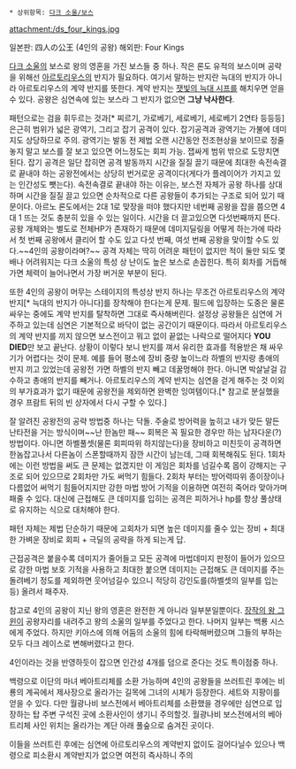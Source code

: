  * 상위항목: [[다크 소울/보스]]

attachment:/ds_four_kings.jpg

일본판: 四人の公王 (4인의 공왕)
해외판: Four Kings

[[다크 소울]]의 보스로 왕의 영혼을 가진 보스들 중 하나.  작은 론도 유적의 보스이며 공략을 위해선 [[아르토리우스]]의 반지가 필요하다. 여기서 말하는 반지란 늑대의 반지가 아니라 아르토리우스의 계약 반지를 뜻한다. 계약 반지는 [[잿빛의 늑대 시프]]를 해치우면 얻을 수 있다. 공왕은 심연속에 있는 보스라 그 반지가 없으면 '''그냥 낙사한다'''.  

패턴으로는 검을 휘두르는 것과[* 찌르기, 가로베기, 세로베기, 세로베기 2연타 등등등] 은근히 범위가 넓은 광역기, 그리고 잡기 공격이 있다. 잡기공격과 광역기는 가불에 데미지도 상당하므로 주의. 광역기는 발동 전 제법 오랜 시간동안 전조현상을 보이므로 정줄 놓지 말고 보스를 잘 보고 있으면 어느정도는 회피 가능. 잽싸게 범위 밖으로 도망치면 된다. 잡기 공격은 일단 잡히면 공격 발동까지 시간을 질질 끌기 때문에 최대한 속전속결로 끝내야 하는 공왕전에서는 상당히 번거로운 공격이다(게다가 플레이어가 가지고 있는 인간성도 뺏는다). 속전속결로 끝내야 하는 이유는, 보스전 자체가 공왕 하나를 상대하며 시간을 질질 끌고 있으면 순차적으로 다른 공왕들이 추가되는 구조로 되어 있기 때문이다. 아르노 론도에서는 2대 1로 맞장을 떠야 했다지만 네번째 공왕을 잡을 쯤으면 4대 1 뜨는 것도 충분히 있을 수 있는 일이다. 시간을 더 끌고있으면 다섯번째까지 뜬다. 공왕 개체와는 별도로 전체HP가 존재하기 때문에 데미지딜링을 어떻게 하는가에 따라서 첫 번째 공왕에서 클리어 할 수도 있고 다섯 번째, 여섯 번째 공왕을 맞이할 수도 있다.~~4인의 공왕이라며?~~ 공격 자체는 딱히 어려운 패턴이 없지만 적이 둘만 되도 몇 배나 어려워지는 다크 소울의 특성 상 난이도 높은 보스로 손꼽힌다. 특히 회차를 거듭해가면 체력이 늘어나면서 가장 버거운 부분이 된다.

또한 4인의 공왕이 머무는 스테이지의 특성상 반지 하나는 무조건 아르토리우스의 계약 반지[* 늑대의 반지가 아니다]를 장착해야 한다는게 문제. 필드에 입장하는 도중은 물론 싸우는 중에도 계약 반지를 탈착하면 그대로 즉사해버린다. 설정상 공왕들은 심연에 거주하고 있는데 심연은 기본적으로 바닥이 없는 공간이기 때문이다. 따라서 아르토리우스의 계약 반지를 끼지 않으면 보스전이고 뭐고 없이 끝없는 나락으로 떨어지다 '''YOU DIED'''만 보고 끝난다. 상황이 이렇다 보니 반지를 껴서 유리한 효과를 적용받은 채 싸우기가 어렵다는 것이 문제. 예를 들어 평소에 장비 중량 높이느라 하벨의 반지랑 총애의 반지 끼고 있었는데 공왕전 가면 하벨의 반지 빼고 데꿀멍해야 한다. 아니면 박살날걸 감수하고 총애의 반지를 빼거나. 아르토리우스의 계약 반지는 심연을 걷게 해주는 것 이외의 부가효과가 없기 때문에 공왕전을 제외하면 완벽한 잉여템이다.[* 참고로 분실했을 경우 프람트 뒤의 빈 상자에서 다시 구할 수 있다.]

잘 알려진 공왕전의 공략 방법중 하나는 닥돌. 주술로 방어력을 높히고 내가 맞든 말든 난타전을 거는 방식이며~~난 한놈만 패~~ 회복은 꼭 필요한 경우만 하는 남자다운(?) 방법이다. 아니면 하벨풀셋(물론 회피따위 하지않는다)을 장비하고 미친듯이 공격하면 한놈잡고나서 다른놈이 스폰할때까지 잠깐 시간이 남는데, 그때 회복해줘도 된다. 1회차에는 이런 방법을 써도 큰 문제는 없겠지만 이 게임은 회차를 넘길수록 몹이 강해지는 구조로 되어 있으므로 2회차만 가도 써먹기 힘들다. 2회차 부터는 방어력따위 종이장이나 다름없어 써먹기 힘들어지지만 강한 마법 방어 기적을 이용하면 여전히 죽어라  맞아가며 패줄 수 있다. 대신에 근접해도 큰 데미지를 입히는 공격은 피하거나 hp를 항상 풀상태로 유지하는 식으로 대처해야 한다.  

패턴 자체는 제법 단순하기 때문에 고회차가 되면 높은 데미지를 줄수 있는 장비 + 최대한 가벼운 장비로 회피 + 극딜의 공략을 하게 되는게 답.

근접공격은 붙을수록 데미지가 줄어들고 모든 공격에 마법데미지 판정이 들어가 있으므로 강한 마법 보호 기적을 사용하고 최대한 붙으면 데미지는 근접해도 큰 데미지를 주는 돌려베기 정도를 제외하면 웃어넘길수 있으니 적당히 강인도를(하벨셋의 일부를 입는등) 올려서 패주자.

참고로 4인의 공왕이 지닌 왕의 영혼은 완전한 게 아니라 일부분일뿐이다. [[장작의 왕 그윈]]이 공왕자리를 내려주고 왕의 소울의 일부를 주었다고 한다. 나머지 일부는 백룡 시스에게 주었다.
하지만 키아스에 의해 어둠의 소울의 힘에 타락해버렸으며 그들의 부하는 모두 다크 레이스로 변해버렸다고 한다.

4인이라는 것을 반영하듯이 잡으면 인간성 4개를 덤으로 준다는 것도 특이점중 하나.

백령으로 이단의 마녀 베아트리체를 소환 가능하며 4인의 공왕들을 쓰러트린 후에는 비룡의 계곡에서 제사장으로 올라가는 길목에 그녀의 시체가 등장한다. 세트와 지팡이를 얻을 수 있다. 다만 월광나비 보스전에서 베아트리체를 소환했을 경우에만 심연으로 입장하는 탑 주변 구석진 곳에 소환사인이 생기니 주의할것. 월광나비 보스전에서의 베아트리체 사인 위치는 올라가는 계단 아래 풀숲으로 숨겨진 곳이다.

이들을 쓰러트린 후에는 심연에 아르토리우스의 계약반지 없이도 걸어다닐수 있으나 백령으로 피소환시 계약반지가 없으면 여전히 즉사하니 주의
